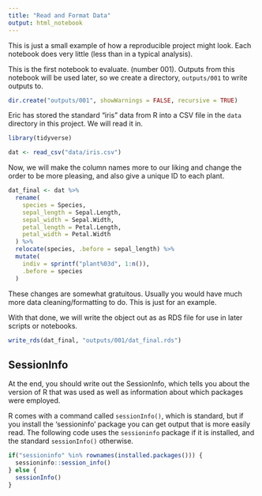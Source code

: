```yaml
---
title: "Read and Format Data"
output: html_notebook
---
```



This is just a small example of how a reproducible project might look.
Each notebook does very little (less than in a typical analysis).

This is the first notebook to evaluate.  (number 001).  Outputs from this
notebook will be used later, so we create a directory, `outputs/001` to
write outputs to.
```r
dir.create("outputs/001", showWarnings = FALSE, recursive = TRUE)
```

Eric has stored the standard "iris" data from R into a CSV file
in the `data` directory in this project.  We will read it in.
```r
library(tidyverse)

dat <- read_csv("data/iris.csv")
```

Now, we will make the column names more to our liking and change
the order to be more pleasing, and also give a unique ID to
each plant.
```r
dat_final <- dat %>%
  rename(
    species = Species,
    sepal_length = Sepal.Length,
    sepal_width = Sepal.Width,
    petal_length = Petal.Length,
    petal_width = Petal.Width
  ) %>%
  relocate(species, .before = sepal_length) %>%
  mutate(
    indiv = sprintf("plant%03d", 1:n()), 
    .before = species
  )
```

These changes are somewhat gratuitous.  Usually you would have much
more data cleaning/formatting to do.  This is just for an example.

With that done, we will write the object out as as RDS file for
use in later scripts or notebooks.

```r
write_rds(dat_final, "outputs/001/dat_final.rds")
```

## SessionInfo

At the end, you should write out the SessionInfo, which tells you
about the version of R that was used as well as information about
which packages were employed.

R comes with a command called `sessionInfo()`, which is standard,
but if you install the 'sessioninfo' package you can get output that
is more easily read.  The following code uses the `sessioninfo` package
if it is installed, and the standard `sessionInfo()` otherwise.
```r
if("sessioninfo" %in% rownames(installed.packages())) {
  sessioninfo::session_info()
} else {
  sessionInfo()
}
```